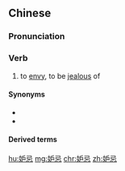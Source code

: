 ==Chinese==
{{zh-forms}}

===Pronunciation===
{{zh-pron
|m=dùjì
|c=dou3 gei6
|mn=tò͘-khī
|cat=v
}}

===Verb===
{{zh-verb}}
# to [[envy]], to be [[jealous]] of

====Synonyms====
* {{zh-l|忌妒}}
* {{zh-l|嫉妒}}

====Derived terms====
{{zh-der|妒忌心}}

[[hu:妒忌]]
[[mg:妒忌]]
[[chr:妒忌]]
[[zh:妒忌]]